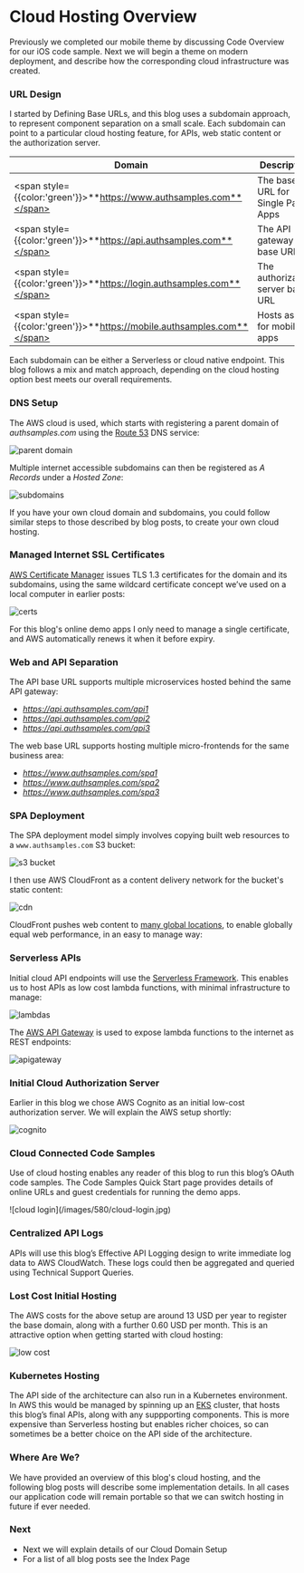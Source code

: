 # Cloud Hosting Overview

Previously we completed our mobile theme by discussing <Link href='/posts/ios-code-sample-coding-key-points'>Code Overview</Link> for our iOS code sample. Next we will begin a theme on modern deployment, and describe how the corresponding cloud infrastructure was created.

### URL Design

I started by <Link href='/posts/oauth-infrastructure-setup'>Defining Base URLs</Link>, and this blog uses a subdomain approach, to represent component separation on a small scale. Each subdomain can point to a particular cloud hosting feature, for APIs, web static content or the authorization server.

| Domain | Description |
| ------ | ----------- |
| <span style={{color:'green'}}>**https://www.authsamples.com**</span> | The base URL for Single Page Apps |
| <span style={{color:'green'}}>**https://api.authsamples.com**</span> | The API gateway base URL |
| <span style={{color:'green'}}>**https://login.authsamples.com**</span> | The authorization server base URL |
| <span style={{color:'green'}}>**https://mobile.authsamples.com**</span> | Hosts assets for mobile apps |

Each subdomain can be either a Serverless or cloud native endpoint. This blog follows a mix and match approach, depending on the cloud hosting option best meets our overall requirements.

### DNS Setup

The AWS cloud is used, which starts with registering a parent domain of *authsamples.com* using the [Route 53](https://aws.amazon.com/route53/) DNS service:

![parent domain](/images/580/parent-domain.jpg)

Multiple internet accessible subdomains can then be registered as *A Records* under a *Hosted Zone*:

![subdomains](/images/580/subdomains.jpg)

If you have your own cloud domain and subdomains, you could follow similar steps to those described by blog posts, to create your own cloud hosting.

### Managed Internet SSL Certificates

[AWS Certificate Manager](https://aws.amazon.com/certificate-manager/) issues TLS 1.3 certificates for the domain and its subdomains, using the same wildcard certificate concept we’ve used on a local computer in earlier posts:

![certs](/images/580/certs.jpg)

For this blog's online demo apps I only need to manage a single certificate, and AWS automatically renews it when it before expiry.

### Web and API Separation

The API base URL supports multiple microservices hosted behind the same API gateway:

- *https://api.authsamples.com/api1*
- *https://api.authsamples.com/api2*
- *https://api.authsamples.com/api3*

The web base URL supports hosting multiple micro-frontends for the same business area:

- *https://www.authsamples.com/spa1*
- *https://www.authsamples.com/spa2*
- *https://www.authsamples.com/spa3*

### SPA Deployment

The SPA deployment model simply involves copying built web resources to a `www.authsamples.com` S3 bucket:

![s3 bucket](/images/580/s3-bucket.jpg)

I then use AWS CloudFront as a content delivery network for the bucket's static content:

![cdn](/images/580/cdn.jpg)

CloudFront pushes web content to [many global locations](https://aws.amazon.com/cloudfront/features), to enable globally equal web performance, in an easy to manage way:

### Serverless APIs

Initial cloud API endpoints will use the [Serverless Framework](https://serverless.com/framework). This enables us to host APIs as low cost lambda functions, with minimal infrastructure to manage:

![lambdas](/images/580/lambdas.jpg)

The [AWS API Gateway](https://aws.amazon.com/api-gateway/) is used to expose lambda functions to the internet as REST endpoints:

![apigateway](/images/580/apigateway.jpg)

### Initial Cloud Authorization Server

Earlier in this blog we chose AWS Cognito as an initial low-cost authorization server. We will explain the AWS setup shortly:

![cognito](/images/580/cognito.jpg)

### Cloud Connected Code Samples

Use of cloud hosting enables any reader of this blog to run this blog’s OAuth code samples. The <Link href='/posts/quick-start'>Code Samples Quick Start</Link> page provides details of online URLs and guest credentials for running the demo apps.

<div className="smallimage">
![cloud login](/images/580/cloud-login.jpg)
</div>

### Centralized API Logs

APIs will use this blog’s <Link href='/posts/effective-api-logging'>Effective API Logging</Link> design to write immediate log data to AWS CloudWatch. These logs could then be aggregated and queried using <Link href='/posts/api-technical-support-analysis'>Technical Support Queries</Link>.

### Lost Cost Initial Hosting

The AWS costs for the above setup are around 13 USD per year to register the base domain, along with a further 0.60 USD per month. This is an attractive option when getting started with cloud hosting:

![low cost](/images/580/low-cost.jpg)

### Kubernetes Hosting

The API side of the architecture can also run in a Kubernetes environment. In AWS this would be managed by spinning up an [EKS](https://docs.aws.amazon.com/whitepapers/latest/overview-deployment-options/amazon-elastic-kubernetes-service.html) cluster, that hosts this blog’s final APIs, along with any suppporting components. This is more expensive than Serverless hosting but enables richer choices, so can sometimes be a better choice on the API side of the architecture.

### Where Are We?

We have provided an overview of this blog's cloud hosting, and the following blog posts will describe some implementation details. In all cases our application code will remain portable so that we can switch hosting in future if ever needed.

### Next

- Next we will explain details of our <Link href='/posts/cloud-domain-setup'>Cloud Domain Setup</Link>
- For a list of all blog posts see the <Link href='/posts/index'>Index Page</Link>


